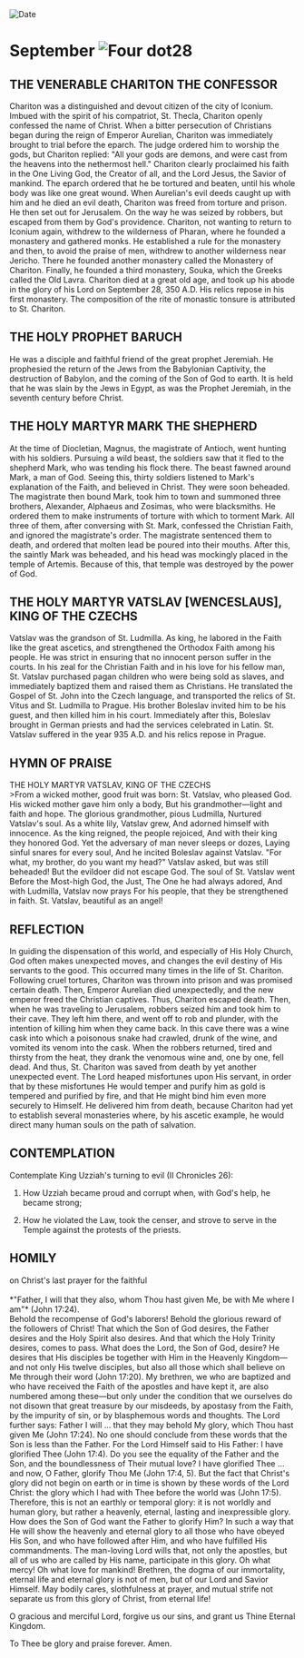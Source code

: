
<RunningHead />
<Image src="/title-imprint.png" height={68} width={50} alt="Date" className="title-imprint"/>

# <div id="date">September <Image className="four-dot" src="/four-dot.png" height={15} width={15} alt="Four dot" />28</div>

## THE VENERABLE CHARITON THE CONFESSOR

Chariton was a distinguished and devout citizen of the city of Iconium. Imbued with the spirit of his compatriot, St. Thecla, Chariton openly confessed the name of Christ. When a bitter persecution of Christians began during the reign of Emperor Aurelian, Chariton was immediately brought to trial before the eparch. The judge ordered him to worship the gods, but Chariton replied: "All your gods are demons, and were cast from the heavens into the nethermost hell." Chariton clearly proclaimed his faith in the One Living God, the Creator of all, and the Lord Jesus, the Savior of mankind. The eparch ordered that he be tortured and beaten, until his whole body was like one great wound. When Aurelian's evil deeds caught up with him and he died an evil death, Chariton was freed from torture and prison. He then set out for Jerusalem. On the way he was seized by robbers, but escaped from them by God's providence. Chariton, not wanting to return to Iconium again, withdrew to the wilderness of Pharan, where he founded a monastery and gathered monks. He established a rule for the monastery and then, to avoid the praise of men, withdrew to another wilderness near Jericho. There he founded another monastery called the Monastery of Chariton. Finally, he founded a third monastery, Souka, which the Greeks called the Old Lavra. Chariton died at a great old age, and took up his abode in the glory of his Lord on September 28, 350 A.D. His relics repose in his first monastery. The composition of the rite of monastic tonsure is attributed to St. Chariton.

## THE HOLY PROPHET BARUCH

He was a disciple and faithful friend of the great prophet Jeremiah. He prophesied the return of the Jews from the Babylonian Captivity, the destruction of Babylon, and the coming of the Son of God to earth. It is held that he was slain by the Jews in Egypt, as was the Prophet Jeremiah, in the seventh century before Christ.

## THE HOLY MARTYR MARK THE SHEPHERD

At the time of Diocletian, Magnus, the magistrate of Antioch, went hunting with his soldiers. Pursuing a wild beast, the soldiers saw that it fled to the shepherd Mark, who was tending his flock there. The beast fawned around Mark, a man of God. Seeing this, thirty soldiers listened to Mark's explanation of the Faith, and believed in Christ. They were soon beheaded. The magistrate then bound Mark, took him to town and summoned three brothers, Alexander, Alphaeus and Zosimas, who were blacksmiths. He ordered them to make instruments of torture with which to torment Mark. All three of them, after conversing with St. Mark, confessed the Christian Faith, and ignored the magistrate's order. The magistrate sentenced them to death, and ordered that molten lead be poured into their mouths. After this, the saintly Mark was beheaded, and his head was mockingly placed in the temple of Artemis. Because of this, that temple was destroyed by the power of God.

## THE HOLY MARTYR VATSLAV [WENCESLAUS], KING OF THE CZECHS

Vatslav was the grandson of St. Ludmilla. As king, he labored in the Faith like the great ascetics, and strengthened the Orthodox Faith among his people. He was strict in ensuring that no innocent person suffer in the courts. In his zeal for the Christian Faith and in his love for his fellow man, St. Vatslav purchased pagan children who were being sold as slaves, and immediately baptized them and raised them as Christians. He translated the Gospel of St. John into the Czech language, and transported the relics of St. Vitus and St. Ludmilla to Prague. His brother Boleslav invited him to be his guest, and then killed him in his court. Immediately after this, Boleslav brought in German priests and had the services celebrated in Latin. St. Vatslav suffered in the year 935 A.D. and his relics repose in Prague.


## HYMN OF PRAISE
<div style={{textAlign:'center', color:'crimson', fontWeight:'bold'}}>
THE HOLY MARTYR VATSLAV, KING OF THE CZECHS
</div>
>From a wicked mother, good fruit was born:  
St. Vatslav, who pleased God.  
His wicked mother gave him only a body,  
But his grandmother—light and faith and hope.  
The glorious grandmother, pious Ludmilla,  
Nurtured Vatslav's soul.  
As a white lily, Vatslav grew,  
And adorned himself with innocence.  
As the king reigned, the people rejoiced,  
And with their king they honored God.  
Yet the adversary of man never sleeps or dozes,  
Laying sinful snares for every soul,  
And he incited Boleslav against Vatslav.  
"For what, my brother, do you want my head?"  
Vatslav asked, but was still beheaded!  
But the evildoer did not escape God.  
The soul of St. Vatslav went  
Before the Most-high God, the Just,  
The One he had always adored,  
And with Ludmilla, Vatslav now prays  
For his people, that they be strengthened in faith.  
St. Vatslav, beautiful as an angel!  


## REFLECTION

In guiding the dispensation of this world, and especially of His Holy Church, God often makes unexpected moves, and changes the evil destiny of His servants to the good. This occurred many times in the life of St. Chariton. Following cruel tortures, Chariton was thrown into prison and was promised certain death. Then, Emperor Aurelian died unexpectedly, and the new emperor freed the Christian captives. Thus, Chariton escaped death. Then, when he was traveling to Jerusalem, robbers seized him and took him to their cave. They left him there, and went off to rob and plunder, with the intention of killing him when they came back. In this cave there was a wine cask into which a poisonous snake had crawled, drunk of the wine, and vomited its venom into the cask. When the robbers returned, tired and thirsty from the heat, they drank the venomous wine and, one by one, fell dead. And thus, St. Chariton was saved from death by yet another unexpected event. The Lord heaped misfortunes upon His servant, in order that by these misfortunes He would temper and purify him as gold is tempered and purified by fire, and that He might bind him even more securely to Himself. He delivered him from death, because Chariton had yet to establish several monasteries where, by his ascetic example, he would direct many human souls on the path of salvation.


## CONTEMPLATION

Contemplate King Uzziah's turning to evil (II Chronicles 26):

1. How Uzziah became proud and corrupt when, with God's help, he became strong;

2. How he violated the Law, took the censer, and strove to serve in the Temple against the protests of the priests.



## HOMILY
<div style={{textAlign:'center', color:'crimson', fontWeight:'bold'}}>
on Christ's last prayer for the faithful
</div>
<br />
<div style={{textAlign:'right'}}>
*"Father, I will that they also, whom Thou hast given Me, be with Me where I am"* (John 17:24).
</div>
Behold the recompense of God's laborers! Behold the glorious reward of the followers of Christ! That which the Son of God desires, the Father desires and the Holy Spirit also desires. And that which the Holy Trinity desires, comes to pass. What does the Lord, the Son of God, desire? He desires that His disciples be together with Him in the Heavenly Kingdom—and not only His twelve disciples, but also all those which shall believe on Me through their word (John 17:20). My brethren, we who are baptized and who have received the Faith of the apostles and have kept it, are also numbered among these—but only under the condition that we ourselves do not disown that great treasure by our misdeeds, by apostasy from the Faith, by the impurity of sin, or by blasphemous words and thoughts. The Lord further says: Father I will … that they may behold My glory, which Thou hast given Me (John 17:24). No one should conclude from these words that the Son is less than the Father. For the Lord Himself said to His Father: I have glorified Thee (John 17:4). Do you see the equality of the Father and the Son, and the boundlessness of Their mutual love? I have glorified Thee … and now, O Father, glorify Thou Me (John 17:4, 5). But the fact that Christ's glory did not begin on earth or in time is shown by these words of the Lord Christ: the glory which I had with Thee before the world was (John 17:5). Therefore, this is not an earthly or temporal glory: it is not worldly and human glory, but rather a heavenly, eternal, lasting and inexpressible glory. How does the Son of God want the Father to glorify Him? In such a way that He will show the heavenly and eternal glory to all those who have obeyed His Son, and who have followed after Him, and who have fulfilled His commandments. The man-loving Lord wills that, not only the apostles, but all of us who are called by His name, participate in this glory. Oh what mercy! Oh what love for mankind! Brethren, the dogma of our immortality, eternal life and eternal glory is not of men, but of our Lord and Savior Himself. May bodily cares, slothfulness at prayer, and mutual strife not separate us from this glory of Christ, from eternal life!

O gracious and merciful Lord, forgive us our sins, and grant us Thine Eternal Kingdom.

To Thee be glory and praise forever. Amen.
